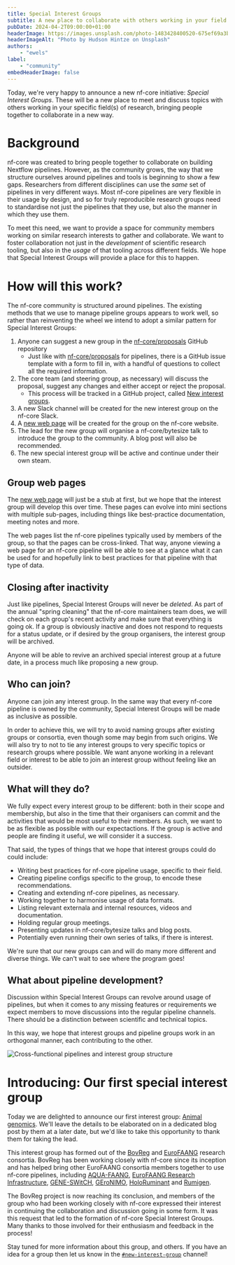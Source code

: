 ```yaml
---
title: Special Interest Groups
subtitle: A new place to collaborate with others working in your field
pubDate: 2024-04-2T09:00:00+01:00
headerImage: https://images.unsplash.com/photo-1483428400520-675ef69a3bc4
headerImageAlt: "Photo by Hudson Hintze on Unsplash"
authors:
    - "ewels"
label:
    - "community"
embedHeaderImage: false
---
```




Today, we're very happy to announce a new nf-core initiative:
_Special Interest Groups_.
These will be a new place to meet and discuss topics with others working in your specific
field(s) of research, bringing people together to collaborate in a new way.

# Background

nf-core was created to bring people together to collaborate on building Nextflow pipelines.
However, as the community grows, the way that we structure ourselves around pipelines and
tools is beginning to show a few gaps.
Researchers from different disciplines can use the _same_ set of pipelines in very different ways.
Most nf-core pipelines are very flexible in their usage by design, and so for truly
reproducible research groups need to standardise not just the pipelines that they
use, but also the manner in which they use them.

To meet this need, we want to provide a space for community members working on
similar research interests to gather and collaborate.
We want to foster collaboration not just in the _development_ of scientific
research tooling, but also in the _usage_ of that tooling across different fields.
We hope that Special Interest Groups will provide a place for this to happen.

# How will this work?

The nf-core community is structured around pipelines.
The existing methods that we use to manage pipeline groups appears to work well, so rather than
reinventing the wheel we intend to adopt a similar pattern for Special Interest Groups:

1. Anyone can suggest a new group in the [nf-core/proposals](https://github.com/nf-core/proposals/issues) GitHub repository
    - Just like with [nf-core/proposals](https://github.com/nf-core/proposals/issues) for pipelines, there is a GitHub issue template with a form to fill in,
      with a handful of questions to collect all the required information.
2. The core team (and steering group, as necessary) will discuss the proposal, suggest
   any changes and either accept or reject the proposal.
    - This process will be tracked in a GitHub project, called
      [New interest groups](https://github.com/orgs/nf-core/projects/63).
3. A new Slack channel will be created for the new interest group on the nf-core Slack.
4. A [new web page](/special-interest-groups) will be created for the group on the nf-core website.
5. The lead for the new group will organise a nf-core/bytesize talk to introduce
   the group to the community. A blog post will also be recommended.
6. The new special interest group will be active and continue under their own steam.

## Group web pages

The [new web page](/special-interest-groups) will just be a stub at first, but we hope that the interest group
will develop this over time. These pages can evolve into mini sections with multiple
sub-pages, including things like best-practice documentation, meeting notes and more.

The web pages list the nf-core pipelines typically used by members of the group,
so that the pages can be cross-linked.
That way, anyone viewing a web page for an nf-core pipeline will be able to see
at a glance what it can be used for and hopefully link to best practices for
that pipeline with that type of data.

## Closing after inactivity

Just like pipelines, Special Interest Groups will never be _deleted_.
As part of the annual "spring cleaning" that the nf-core maintainers team does,
we will check on each group's recent activity and make sure that everything is going ok.
If a group is obviously inactive and does not respond to requests for a status update,
or if desired by the group organisers, the interest group will be archived.

Anyone will be able to revive an archived special interest group at a future date,
in a process much like proposing a new group.

## Who can join?

Anyone can join any interest group.
In the same way that every nf-core pipeline is owned by the community, Special Interest Groups
will be made as inclusive as possible.

In order to achieve this, we will try to avoid naming groups after existing groups or consortia, even though
some may begin from such origins. We will also try to not to tie any interest
groups to very specific topics or research groups where possible.
We want anyone working in a relevant field or interest to be able to join
an interest group without feeling like an outsider.

## What will they do?

We fully expect every interest group to be different: both in their scope and
membership, but also in the time that their organisers can commit and the activities
that would be most useful to their members.
As such, we want to be as flexible as possible with our expectactions.
If the group is active and people are finding it useful, we will consider it a success.

That said, the types of things that we hope that interest groups could do could include:

- Writing best practices for nf-core pipeline usage, specific to their field.
- Creating pipeline configs specific to the group, to encode these recommendations.
- Creating and extending nf-core pipelines, as necessary.
- Working together to harmonise usage of data formats.
- Listing relevant externala and internal resources, videos and documentation.
- Holding regular group meetings.
- Presenting updates in nf-core/bytesize talks and blog posts.
- Potentially even running their own series of talks, if there is interest.

We're sure that our new groups can and will do many more different and diverse things.
We can't wait to see where the program goes!

## What about pipeline development?

Discussion within Special Interest Groups can revolve around usage of pipelines,
but when it comes to any missing features or requirements we expect members to move
discussions into the regular pipeline channels.
There should be a distinction between scientific and technical topics.

In this way, we hope that interest groups and pipeline groups work in an
orthogonal manner, each contributing to the other.

<Image src={crossFunctional} alt="Cross-functional pipelines and interest group structure" />

# Introducing: Our first special interest group

Today we are delighted to announce our first interest group: [Animal genomics](/special-interest-groups/animal-genomics/).
We'll leave the details to be elaborated on in a dedicated blog post by them at a later
date, but we'd like to take this opportunity to thank them for taking the lead.

This interest group has formed out of the [BovReg](https://bovreg.eu/) and
[EuroFAANG](https://eurofaang.eu/) research consortia.
BovReg has been working closely with nf-core since its inception and has helped
bring other EuroFAANG consortia members together to use nf-core pipelines,
including [AQUA-FAANG](https://www.aqua-faang.eu/), [EuroFAANG Research Infrastructure](https://eurofaang.eu/), [GENE-SWitCH](https://www.gene-switch.eu/), [GEroNIMO](https://www.geronimo-h2020.eu/), [HoloRuminant](https://holoruminant.eu/) and [Rumigen](https://rumigen.eu/).

The BovReg project is now reaching its conclusion, and members of the group who
had been working closely with nf-core expressed their interest in continuing the
collaboration and discussion going in some form.
It was this request that led to the formation of nf-core Special Interest Groups.
Many thanks to those involved for their enthusiasm and feedback in the process!

Stay tuned for more information about this group, and others.
If you have an idea for a group then let us know in the
[`#new-interest-group`](https://nfcore.slack.com/channels/new-interest-group) channel!
